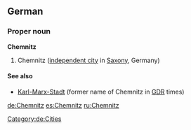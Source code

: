 ==German==
{{wikipedia}}
{{wikipedia|lang=de}}
===Proper noun===
'''Chemnitz'''
# Chemnitz ([[independent city]] in [[Saxony]], Germany)
====See also====
*[[Karl-Marx-Stadt]] (former name of Chemnitz in [[GDR]] times)
[[Category:de:Cities]]

[[de:Chemnitz]]
[[es:Chemnitz]]
[[ru:Chemnitz]]